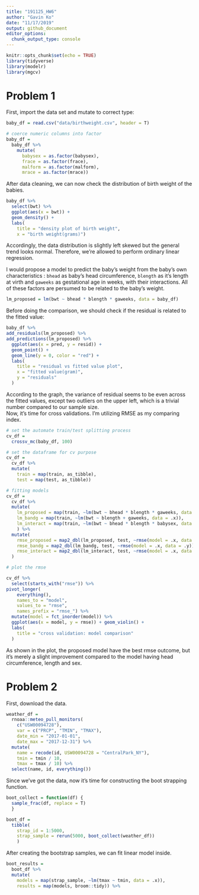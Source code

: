 ```yaml
---
title: "191125_HW6"
author: "Gavin Ko"
date: "11/17/2019"
output: github_document
editor_options: 
  chunk_output_type: console
---
```


```r
knitr::opts_chunk$set(echo = TRUE)
library(tidyverse)
library(modelr)
library(mgcv)

```

# Problem 1

First, import the data set and mutate to correct type:

```r
baby_df = read.csv("data/birthweight.csv", header = T)

# coerce numeric columns into factor
baby_df = 
  baby_df %>% 
    mutate(
      babysex = as.factor(babysex),
      frace = as.factor(frace),
      malform = as.factor(malform),
      mrace = as.factor(mrace))
```

After data cleaning, we can now check the distribution of birth weight of the babies.

```r
baby_df %>% 
  select(bwt) %>% 
  ggplot(aes(x = bwt)) + 
  geom_density() + 
  labs(
    title = "density plot of birth weight",
    x = "birth weight(grams)")

```

Accordingly, the data distribution is slightly left skewed but the general trend looks normal. Therefore, we're allowed to perform ordinary linear regression.

I would propose a model to predict the baby's weight from the baby's own characteristics : `bhead` as baby's head circumference, `blength` as it's length at virth and `gaweeks` as gestational age in weeks, with their interactions. All of these factors are persumed to be related to the baby's weight. 

```r
lm_proposed = lm(bwt ~ bhead * blength * gaweeks, data = baby_df)
```

Before doing the comparison, we should check if the residual is related to the fitted value:

```r
baby_df %>% 
add_residuals(lm_proposed) %>% 
add_predictions(lm_proposed) %>% 
  ggplot(aes(x = pred, y = resid)) + 
  geom_point() + 
  geom_line(y = 0, color = "red") + 
  labs(
    title = "residual vs fitted value plot",
    x = "fitted value(gram)",
    y = "residuals"
  )
```

According to the graph, the variance of residual seems to be even across the fitted values, except two outliers on the upper left, which is a trivial number compared to our sample size.      
Now, it's time for cross validations. I'm utilizing RMSE as my comparing index.

```r
# set the automate train/test splitting process
cv_df = 
  crossv_mc(baby_df, 100)

# set the dataframe for cv purpose
cv_df = 
  cv_df %>% 
  mutate(
    train = map(train, as_tibble),
    test = map(test, as_tibble))

# fitting models
cv_df = 
  cv_df %>% 
  mutate(
    lm_proposed = map(train, ~lm(bwt ~ bhead * blength * gaweeks, data = .x)),
    lm_bandg = map(train, ~lm(bwt ~ blength + gaweeks, data = .x)),
    lm_interact = map(train, ~lm(bwt ~ bhead * blength * babysex, data = .x))
    ) %>% 
  mutate(
    rmse_proposed = map2_dbl(lm_proposed, test, ~rmse(model = .x, data = .y)),
    rmse_bandg = map2_dbl(lm_bandg, test, ~rmse(model = .x, data = .y)),
    rmse_interact = map2_dbl(lm_interact, test, ~rmse(model = .x, data = .y))
  )

# plot the rmse

cv_df %>% 
  select(starts_with("rmse")) %>% 
pivot_longer(
    everything(),
    names_to = "model", 
    values_to = "rmse",
    names_prefix = "rmse_") %>% 
  mutate(model = fct_inorder(model)) %>% 
  ggplot(aes(x = model, y = rmse)) + geom_violin() + 
  labs(
    title = "cross validation: model comparison"
  )
```

As shown in the plot, the proposed model have the best rmse outcome, but it's merely a slight improvement compared to the model having head circumference, length and sex.

# Problem 2

First, download the data. 
```r
weather_df = 
  rnoaa::meteo_pull_monitors(
    c("USW00094728"),
    var = c("PRCP", "TMIN", "TMAX"), 
    date_min = "2017-01-01",
    date_max = "2017-12-31") %>%
  mutate(
    name = recode(id, USW00094728 = "CentralPark_NY"),
    tmin = tmin / 10,
    tmax = tmax / 10) %>%
  select(name, id, everything())
```

Since we've got the data, now it's time for constructing the boot strapping function.
```r
boot_collect = function(df) {
  sample_frac(df, replace = T)
  }

boot_df = 
  tibble(
    strap_id = 1:5000,
    strap_sample = rerun(5000, boot_collect(weather_df))
    )

```



After creating the bootstrap samples, we can fit linear model inside.
```r
boot_results = 
  boot_df %>% 
  mutate(
    models = map(strap_sample, ~lm(tmax ~ tmin, data = .x)),
    results = map(models, broom::tidy)) %>% 
  

```



